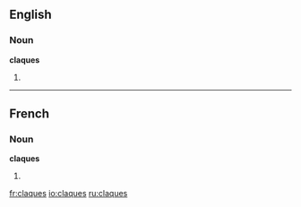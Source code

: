 ==English==

===Noun===
'''claques'''

# {{plural of|[[claque]]}}

----

==French==
===Noun===
'''claques'''
#{{plural of|claque|lang=French}}

[[fr:claques]]
[[io:claques]]
[[ru:claques]]